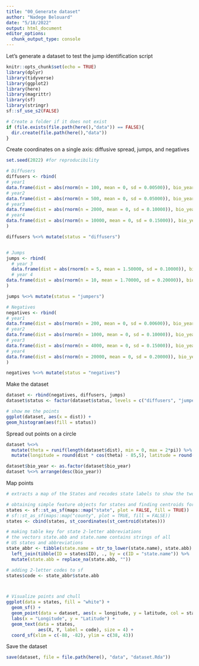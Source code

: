 ```yaml
---
title: "00_Generate dataset"
author: "Nadege Belouard"
date: "5/18/2022"
output: html_document
editor_options: 
  chunk_output_type: console
---
```


Let's generate a dataset to test the jump identification script

```r
knitr::opts_chunk$set(echo = TRUE)
library(dplyr)
library(tidyverse)
library(ggplot2)
library(here)
library(magrittr)
library(sf)
library(stringr)
sf::sf_use_s2(FALSE)

# Create a folder if it does not exist
if (file.exists(file.path(here(),"data")) == FALSE){
  dir.create(file.path(here(),"data"))
}
```

Create coordinates on a single axis: diffusive spread, jumps, and negatives
```r
set.seed(2022) #for reproducibility

# Diffusers
diffusers <- rbind(
# year1
data.frame(dist = abs(rnorm(n = 100, mean = 0, sd = 0.00500)), bio_year = 2012),
# year2
data.frame(dist = abs(rnorm(n = 500, mean = 0, sd = 0.05000)), bio_year = 2013),
# year3
data.frame(dist = abs(rnorm(n = 2000, mean = 0, sd = 0.10000)), bio_year = 2014),
# year4
data.frame(dist = abs(rnorm(n = 10000, mean = 0, sd = 0.15000)), bio_year = 2015)
)

diffusers %<>% mutate(status = "diffusers")


# Jumps
jumps <- rbind(
  # year 3
  data.frame(dist = abs(rnorm(n = 5, mean = 1.50000, sd = 0.10000)), bio_year = 2014),
  # year 4           
data.frame(dist = abs(rnorm(n = 10, mean = 1.70000, sd = 0.20000)), bio_year = 2015)
)

jumps %<>% mutate(status = "jumpers")

# Negatives
negatives <- rbind(
# year1
data.frame(dist = abs(rnorm(n = 200, mean = 0, sd = 0.00600)), bio_year = 2012),
# year2
data.frame(dist = abs(rnorm(n = 1000, mean = 0, sd = 0.10000)), bio_year = 2013),
# year3
data.frame(dist = abs(rnorm(n = 4000, mean = 0, sd = 0.15000)), bio_year = 2014),
# year4
data.frame(dist = abs(rnorm(n = 20000, mean = 0, sd = 0.20000)), bio_year = 2015)
)

negatives %<>% mutate(status = "negatives")
```


Make the dataset
```r
dataset <- rbind(negatives, diffusers, jumps)
dataset$status <- factor(dataset$status, levels = c("diffusers", "jumpers", "negatives"))

# show me the points
ggplot(dataset, aes(x = dist)) +
geom_histogram(aes(fill = status))
```

Spread out points on a circle
```r
dataset %<>% 
  mutate(theta = runif(length(dataset$dist), min = 0, max = 2*pi)) %>% 
  mutate(longitude = round(dist * cos(theta) - 85,5), latitude = round(dist * sin(theta) + 40, 5))

dataset$bio_year <- as.factor(dataset$bio_year)
dataset %<>% arrange(desc(bio_year))

```

Map points
```r
# extracts a map of the States and recodes state labels to show the two-letter code rather than the full state name.

# obtaining simple feature objects for states and finding centroids for label positioning
states <- sf::st_as_sf(maps::map("state", plot = FALSE, fill = TRUE))
# sf::st_as_sf(maps::map("county", plot = TRUE, fill = FALSE))
states <- cbind(states, st_coordinates(st_centroid(states)))

# making table key for state 2-letter abbreviations
# the vectors state.abb and state.name contains strings of all
# US states and abbreviations
state_abbr <- tibble(state.name = str_to_lower(state.name), state.abb) %>%
  left_join(tibble(ID = states$ID), ., by = c(ID = "state.name")) %>%
  mutate(state.abb = replace_na(state.abb, ""))

# adding 2-letter codes to sf
states$code <- state_abbr$state.abb



# Visualize points and chull
ggplot(data = states, fill = "white") +
  geom_sf() +
  geom_point(data = dataset, aes(x = longitude, y = latitude, col = status)) +
  labs(x = "Longitude", y = "Latitude") +
  geom_text(data = states,
            aes(X, Y, label = code), size = 4) +
  coord_sf(xlim = c(-88, -82), ylim = c(38, 43))

```

Save the dataset
```r
save(dataset, file = file.path(here(), "data", "dataset.Rda"))
```

